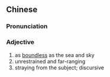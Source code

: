{{also|海阔天空}}
==Chinese==
{{zh-forms|s=海阔天空}}

===Pronunciation===
{{zh-pron
|m=hǎikuòtiānkōng
|c=hoi2 fut3 tin1 hung1
|cat=a
}}

===Adjective===
{{zh-adj}}

# as [[boundless]] as the sea and sky
# unrestrained and far-ranging
# straying from the subject; discursive